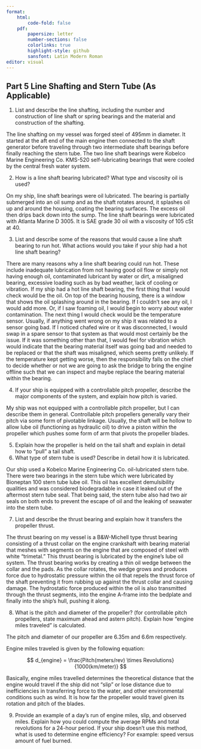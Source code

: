 ```yaml
---
format:
    html: 
        code-fold: false
    pdf:
        papersize: letter
        number-sections: false
        colorlinks: true
        highlight-style: github
        sansfont: Latin Modern Roman
editor: visual
---
```


## Part 5 Line Shafting and Stern Tube (As Applicable)

1.  List and describe the line shafting, including the number and construction of line shaft or spring bearings and the material and construction of the shafting.

The line shafting on my vessel was forged steel of 495mm in diameter. It started at the aft end of the main engine then connected to the shaft generator before traveling through two intermediate shaft bearings before finally reaching the stern tube. The two line shaft bearings were Kobelco Marine Engineering Co. KMS-520 self-lubricating bearings that were cooled by the central fresh water system.

2.  How is a line shaft bearing lubricated? What type and viscosity oil is used?

On my ship, line shaft bearings were oil lubricated. The bearing is partially submerged into an oil sump and as the shaft rotates around, it splashes oil up and around the housing, coating the bearing surfaces. The excess oil then drips back down into the sump. The line shaft bearings were lubricated with Atlanta Marine D 3005. It is SAE grade 30 oil with a viscosity of 105 cSt at 40\degC.

3.  List and describe some of the reasons that would cause a line shaft bearing to run hot. What actions would you take if your ship had a hot line shaft bearing?

There are many reasons why a line shaft bearing could run hot. These include inadequate lubrication from not having good oil flow or simply not having enough oil, contaminated lubricant by water or dirt, a misaligned bearing, excessive loading such as by bad weather, lack of cooling or vibration. If my ship had a hot line shaft bearing, the first thing that I would check would be the oil. On top of the bearing housing, there is a window that shows the oil splashing around in the bearing. If I couldn't see any oil, I would add more. Or, if I saw foaming oil, I would begin to worry about water contamination. The next thing I would check would be the temperature sensor. Usually, if anything went wrong on my ship it was related to a sensor going bad. If I noticed chafed wire or it was disconnected, I would swap in a spare sensor to that system as that would most certainly be the issue. If it was something other than that, I would feel for vibration which would indicate that the bearing material itself was going bad and needed to be replaced or that the shaft was misaligned, which seems pretty unlikely. If the temperature kept getting worse, then the responsibility falls on the chief to decide whether or not we are going to ask the bridge to bring the engine offline such that we can inspect and maybe replace the bearing material within the bearing.

4.  If your ship is equipped with a controllable pitch propeller, describe the major components of the system, and explain how pitch is varied.

My ship was not equipped with a controllable pitch propeller, but I can describe them in general. Controllable pitch propellers generally vary their pitch via some form of pivotable linkage. Usually, the shaft will be hollow to allow lube oil (functioning as hydraulic oil) to drive a piston within the propeller which pushes some form of arm that pivots the propeller blades.

5.  Explain how the propeller is held on the tail shaft and explain in detail how to "pull" a tail shaft.
6.  What type of stern tube is used? Describe in detail how it is lubricated.

Our ship used a Kobelco Marine Engineering Co. oil-lubricated stern tube. There were two bearings in the stern tube which were lubricated by Bioneptan 100 stern tube lube oil. This oil has excellent demulsibility qualities and was considered biodegradable in case it leaked out of the aftermost stern tube seal. That being said, the stern tube also had two air seals on both ends to prevent the escape of oil and the leaking of seawater into the stern tube.

7.  List and describe the thrust bearing and explain how it transfers the propeller thrust.

The thrust bearing on my vessel is a B&W-Michell type thrust bearing consisting of a thrust collar on the engine crankshaft with bearing material that meshes with segments on the engine that are composed of steel with white "trimetal." This thrust bearing is lubricated by the engine's lube oil system. The thrust bearing works by creating a thin oil wedge between the collar and the pads. As the collar rotates, the wedge grows and produces force due to hydrostatic pressure within the oil that repels the thrust force of the shaft preventing it from rubbing up against the thrust collar and causing damage. The hydrostatic force produced within the oil is also transmitted through the thrust segments, into the engine A-frame into the bedplate and finally into the ship's hull, pushing it along.

8.  What is the pitch and diameter of the propeller? (for controllable pitch propellers, state maximum ahead and astern pitch). Explain how "engine miles traveled" is calculated.

The pitch and diameter of our propeller are 6.35m and 6.6m respectively.

Engine miles traveled is given by the following equation:

$$
d_{engine} = \frac{Pitch(meters/rev) \times Revolutions}{1000(km/meter)}
$$

Basically, engine miles travelled determines the theoretical distance that the engine would travel if the ship did not "slip" or lose distance due to inefficiencies in transferring force to the water, and other environmental conditions such as wind. It is how far the propeller would travel given its rotation and pitch of the blades.

9.  Provide an example of a day's run of engine miles, slip, and observed miles. Explain how you could compute the average RPMs and total revolutions for a 24-hour period. If your ship doesn’t use this method, what is used to determine engine efficiency? For example: speed versus amount of fuel burned.

